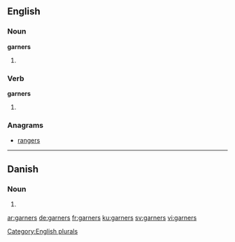 ==English==

===Noun===
'''garners'''

# {{plural of|garner}}

===Verb===
'''garners'''

# {{en-third-person singular of|garner}}

===Anagrams===
* [[rangers#English|rangers]]

[[Category:English plurals]]

----

==Danish==

===Noun===
{{head|da|noun form|g=n}}

# {{form of|genitive plural indefinite|garn|lang=da}}

[[ar:garners]]
[[de:garners]]
[[fr:garners]]
[[ku:garners]]
[[sv:garners]]
[[vi:garners]]